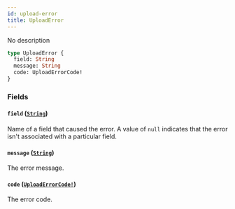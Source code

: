 ```yaml
---
id: upload-error
title: UploadError
---
```


No description

```graphql
type UploadError {
  field: String
  message: String
  code: UploadErrorCode!
}
```

### Fields

#### `field` ([`String`](/api-reference/scalars/string.mdx))

Name of a field that caused the error. A value of `null` indicates that the error isn't associated with a particular field.

#### `message` ([`String`](/api-reference/scalars/string.mdx))

The error message.

#### `code` ([`UploadErrorCode!`](/api-reference/enums/upload-error-code.mdx))

The error code.

